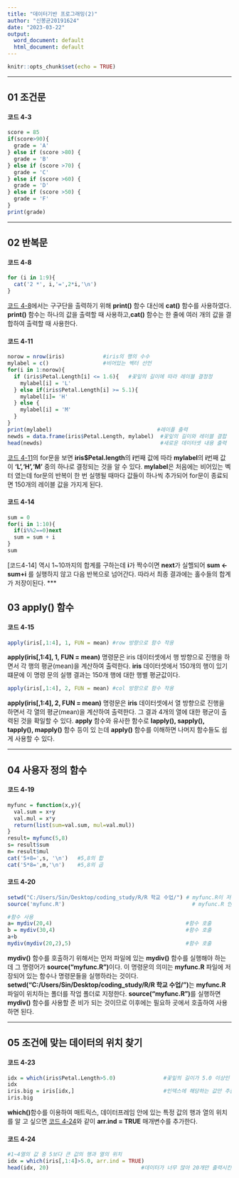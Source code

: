 ```yaml
---
title: "데이터기반 프로그래밍(2)"
author: "신봉균20191624"
date: "2023-03-22"
output:
  word_document: default
  html_document: default
---
```


```r
knitr::opts_chunk$set(echo = TRUE)
```
***
## 01 조건문

#### 코드 4-3

```r
score = 85
if(score>90){
  grade = 'A'
} else if (score >80) {
  grade = 'B'
} else if (score >70) {
  grade = 'C'
} else if (score >60) {
  grade = 'D'
} else if (score >50) {
  grade = 'F'
}
print(grade)
```
***
## 02 반복문

#### 코드 4-8

```r
for (i in 1:9){
  cat('2 *', i,'=',2*i,'\n')
}
```
[코드 4-8]에서는 구구단을 출력하기 위해 **print()** 함수 대신에 **cat()** 함수를 사용하였다.
**print()** 함수는 하나의 값을 출력할 때 사용하고,**cat()** 함수는 한 줄에 여러 개의 
값을 결합하여 출력할 때 사용한다.

#### 코드 4-11

```r
norow = nrow(iris)            #iris의 행의 수수
mylabel = c()                 #비어있는 벡터 선언
for(i in 1:norow){
  if (iris$Petal.Length[i] <= 1.6){   #꽃잎의 길이에 따라 레이블 결정정
    mylabel[i] = 'L'
  } else if(iris$Petal.Length[i] >= 5.1){
    mylabel[i]= 'H'
  } else {
    mylabel[i] = 'M'
  }
}
print(mylabel)                                 #레이플 출력
newds = data.frame(iris$Petal.Length, mylabel)  #꽃잎의 길이와 레이블 결합
head(newds)                                     #새로운 데이터셋 내용 출력

```
[코드 4-11]의 for문을 보면 **iris$Petal.length**의 **i**번째 값에 따라 **mylabel**의 **i**번째 값
이 **'L','H','M'** 중의 하나로 결정되는 것을 알 수 있다. **mylabel**은 처음에는 비어있는 벡터
였는데 for문의 반복이 한 번 실행될 때마다 값들이 하나씩 추가되어 for문이 종료되면 150개의 레이블 값을 가지게 된다.

#### 코드 4-14
```r
sum = 0
for(i in 1:10){
  if(i%%2==0)next
  sum = sum + i
}
sum

```
[코드4-14] 역시 1~10까지의 합계를 구하는데 **i**가 짝수이면 **next**가 실핼되어 **sum <-sum+i**
를 실행하지 않고 다음 반복으로 넘어간다. 따라서 최종 결과에는 홀수들의 합계가 저장이된다.
***

## 03 apply() 함수

#### 코드 4-15
```r
apply(iris[,1:4], 1, FUN = mean) #row 방향으로 함수 작용

```
**apply(iris[,1:4], 1, FUN = mean)** 명령문은 iris 데이터셋에서 행 방향으로 진행을 하면서 각
행의 평균(mean)을 계산하여 출력한다. **iris** 데이터셋에서 150개의 행이 있기 떄문에 이 명령
문의 실행 결과는 150개 행에 대한 행별 평균값이다.
```r
apply(iris[,1:4], 2, FUN = mean) #col 방향으로 함수 작용

```
**apply(iris[,1:4], 2, FUN = mean)** 명령문은 **iris** 데이터셋에서 열 방향으로 진행을 하면서 각
열의 평균(mean)을 계산하여 출력한다. 그 결과 4개의 열에 대한 평균이 출력된 것을 확일할 수 있다.
**apply** 함수와 유사한 함수로 **lapply(), sapply(), tapply(), mapply()** 함수 등이 있
는데 **apply()** 함수를 이해하면 나머지 함수들도 쉽게 사용할 수 있다.

***
## 04 사용자 정의 함수
#### 코드 4-19
```r
myfunc = function(x,y){
  val.sum = x+y
  val.mul = x*y
  return(list(sum=val.sum, mul=val.mul))
}
result= myfunc(5,8)
s= result$sum
m= result$mul
cat('5+8=',s, '\n')   #5,8의 합
cat('5*8=',m,'\n')    #5,8의 곱

```
#### 코드 4-20
```r
setwd("C:/Users/Sin/Desktop/coding_study/R/R 학교 수업/") # myfunc.R이 저장된 폴더
source('myfunc.R')                                        # myfunc.R 안에 있는 함수 실행

#함수 사용
a= mydiv(20,4)                                          #함수 호출
b = mydiv(30,4)                                         #함수 호출
a+b
mydiv(mydiv(20,2),5)                                    #함수 호출


```
**mydiv()** 함수를 호출하기 위해서는 먼저 파일에 있는 **mydiv()** 함수를 실행해야 하는데 그 
명령어가 **source("myfunc.R")**이다. 이 명령문의 의미는 **myfunc.R** 파일에 저장되어 있는
함수나 명령문들을 실행하라는 것이다. **setwd("C:/Users/Sin/Desktop/coding_study/R/R 학교 수업/")**는 **myfunc.R** 파일이 위치하는 폴더를 작업 폴더로 지정한다. **source("myfunc.R")**를 실행하면 **mydiv()** 함수를 사용할 준
비가 되는 것이므로 이후에는 필요하 곳에서 호출하여 사용하면 된다.
  
***
## 05 조건에 맞는 데이터의 위치 찾기

#### 코드 4-23
```r
idx = which(iris$Petal.Length>5.0)               #꽃잎의 길이가 5.0 이상인 값들의 인덱스
idx
iris.big = iris[idx,]                            #인덱스에 해당하는 값만 추출하여 저장
iris.big

```
**which()**함수를 이용하여 매트릭스, 데이터프레임 안에 있는 특정 값의 행과 열의 위치를 알
고 싶으면 [코드 4-24]와 같이 **arr.ind = TRUE** 매개변수를 추가한다.


#### 코드 4-24
```r
#1~4열의 값 중 5보다 큰 값의 행과 열의 위치
idx = which(iris[,1:4]>5.0, arr.ind = TRUE)
head(idx, 20)                             #데이터가 너무 많아 20개만 출력시킨다.

```

